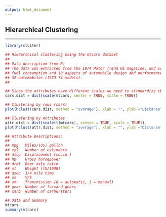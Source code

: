 ```yaml
---
output: html_document
---
```


## **Hierarchical Clustering**

---


```r

library(cluster)

## Hierarchical clustering using the mtcars dataset
##
## Data description from R:
## The data was extracted from the 1974 Motor Trend US magazine, and comprises 
## fuel consumption and 10 aspects of automobile design and performance for 
## 32 automobiles (1973-74 models).
##

## Since the attributes have different scales we need to standardize them
cars.dist = dist(scale(mtcars, center = TRUE, scale = TRUE))

## Clustering by rows (cars)
plot(hclust(cars.dist, method = "average"), xlab = "", ylab ="Distance")

```


```r
## Clustering by Attributes
attr.dist = dist(scale(t(mtcars), center = TRUE, scale = TRUE))
plot(hclust(attr.dist, method = "average"), xlab = "", ylab ="Distance")

## Attribute Descriptions:
##
## mpg	 Miles/(US) gallon
## cyl	 Number of cylinders
## disp	 Displacement (cu.in.)
## hp	 Gross horsepower
## drat	 Rear axle ratio
## wt	 Weight (lb/1000)
## qsec	 1/4 mile time
## vs	 V/S
## am	 Transmission (0 = automatic, 1 = manual)
## gear	 Number of forward gears
## carb	 Number of carburetors

## Data and Summary
mtcars
summary(mtcars)

```
